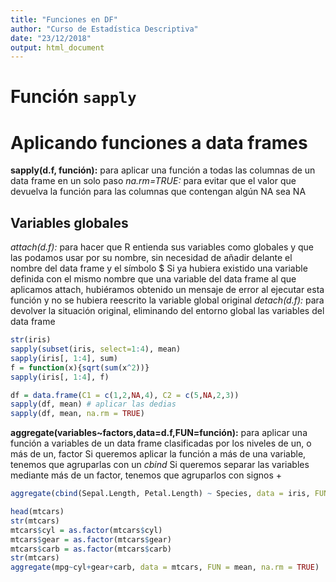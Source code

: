 ```yaml
---
title: "Funciones en DF"
author: "Curso de Estadística Descriptiva"
date: "23/12/2018"
output: html_document
---
```

# Función `sapply`

# Aplicando funciones a data frames

**sapply(d.f, función):** para aplicar una función a todas las columnas de un data frame en un solo paso 
*na.rm=TRUE:* para evitar que el valor que devuelva la función para las columnas que contengan algún NA sea NA


## Variables globales
*attach(d.f):* para hacer que R entienda sus variables como globales y que las podamos usar por su nombre, sin necesidad de añadir delante el nombre del data frame y el símbolo $
Si ya hubiera existido una variable definida con el mismo nombre que una variable del data frame al que aplicamos attach, hubiéramos obtenido un mensaje de error al ejecutar esta función y no se hubiera reescrito la variable global original
*detach(d.f):* para devolver la situación original, eliminando del entorno global las variables del data frame

```r
str(iris)
sapply(subset(iris, select=1:4), mean)
sapply(iris[, 1:4], sum)
f = function(x){sqrt(sum(x^2))}
sapply(iris[, 1:4], f)
```


```r
df = data.frame(C1 = c(1,2,NA,4), C2 = c(5,NA,2,3))
sapply(df, mean) # aplicar las dedias
sapply(df, mean, na.rm = TRUE)
```
**aggregate(variables~factors,data=d.f,FUN=función):** para aplicar una función a variables de un data frame clasificadas por los niveles de un, o más de un, factor
Si queremos aplicar la función a más de una variable, tenemos que agruparlas con un *cbind*
Si queremos separar las variables mediante más de un factor, tenemos que agruparlos con signos +

```r
aggregate(cbind(Sepal.Length, Petal.Length) ~ Species, data = iris, FUN = mean, na.rm = TRUE)
```

```r
head(mtcars)
str(mtcars)
mtcars$cyl = as.factor(mtcars$cyl)
mtcars$gear = as.factor(mtcars$gear)
mtcars$carb = as.factor(mtcars$carb)
str(mtcars)
aggregate(mpg~cyl+gear+carb, data = mtcars, FUN = mean, na.rm = TRUE)
```



